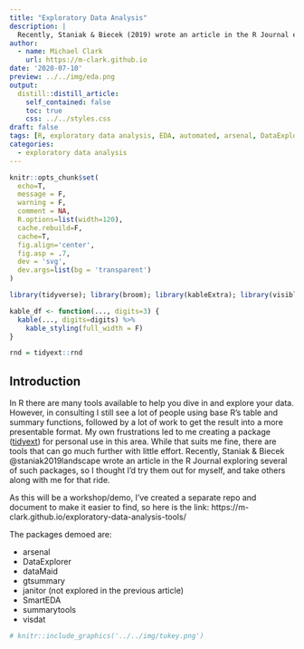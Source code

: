 ```yaml
---
title: "Exploratory Data Analysis"
description: |
  Recently, Staniak & Biecek (2019) wrote an article in the R Journal exploring several of such packages, so I thought I'd try them out for myself, and take others along with me for that ride.
author:
  - name: Michael Clark
    url: https://m-clark.github.io
date: '2020-07-10'
preview: ../../img/eda.png
output:
  distill::distill_article:
    self_contained: false
    toc: true
    css: ../../styles.css
draft: false
tags: [R, exploratory data analysis, EDA, automated, arsenal, DataExplorer, SmartEDA, summarytools, dataMaid, janitor, visdat, descriptive statistics, summary, visualization]
categories:
  - exploratory data analysis
---
```


```r
knitr::opts_chunk$set(
  echo=T, 
  message = F, 
  warning = F, 
  comment = NA,
  R.options=list(width=120), 
  cache.rebuild=F, 
  cache=T,
  fig.align='center', 
  fig.asp = .7,
  dev = 'svg', 
  dev.args=list(bg = 'transparent')
)

library(tidyverse); library(broom); library(kableExtra); library(visibly)

kable_df <- function(..., digits=3) {
  kable(..., digits=digits) %>% 
    kable_styling(full_width = F)
}

rnd = tidyext::rnd
```


## Introduction

In R there are many tools available to help you dive in and explore your data.  However, in consulting I still see a lot of people using base R's <span class="func" style = "">table</span> and <span class="func" style = "">summary</span> functions, followed by a lot of work to get the result into a more presentable format.  My own frustrations led to me creating a package ([tidyext](https://m-clark.github.io/tidyext/)) for personal use in this area.  While that suits me fine, there are tools that can go much further with little effort. Recently, Staniak & Biecek @staniak2019landscape wrote an article in the R Journal exploring several of such packages, so I thought I'd try them out for myself, and take others along with me for that ride.

As this will be a workshop/demo, I've created a separate repo and document to make it easier to find, so here is the link: https://m-clark.github.io/exploratory-data-analysis-tools/

The packages demoed are:

- <span class="pack" style = "">arsenal</span>
- <span class="pack" style = "">DataExplorer</span>
- <span class="pack" style = "">dataMaid</span>
- <span class="pack" style = "">gtsummary</span>
- <span class="pack" style = "">janitor</span> (not explored in the previous article)
- <span class="pack" style = "">SmartEDA</span>
- <span class="pack" style = "">summarytools</span>
- <span class="pack" style = "">visdat</span>

```r
# knitr::include_graphics('../../img/tukey.png')
```

